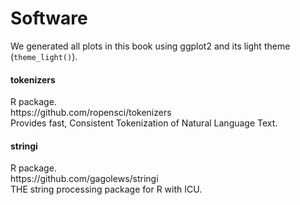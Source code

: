# Software {-}

We generated all plots in this book using ggplot2 and its light theme (`theme_light()`).

#### tokenizers {-}
R package.  
https://github.com/ropensci/tokenizers  
Provides fast, Consistent Tokenization of Natural Language Text.


#### stringi {-}
R package.  
https://github.com/gagolews/stringi  
THE string processing package for R with ICU.